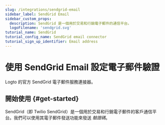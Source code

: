 ```yaml
---
slug: /integrations/sendgrid-email
sidebar_label: SendGrid Email
sidebar_custom_props:
  description: SendGrid 是一個用於交易和行銷電子郵件的通信平台。
  logoFilename: 'sendgrid.svg'
tutorial_name: SendGrid
tutorial_config_name: SendGrid email connector
tutorial_sign_up_identifier: Email address
---
```




# 使用 SendGrid Email 設定電子郵件驗證

Logto 的官方 SendGrid 電子郵件服務連接器。

<GuideTip />

## 開始使用 \{#get-started}

SendGrid（即 Twilio SendGrid）是一個用於交易和行銷電子郵件的客戶通信平台。我們可以使用其電子郵件發送功能來發送 _驗證碼_。

<Integration />
